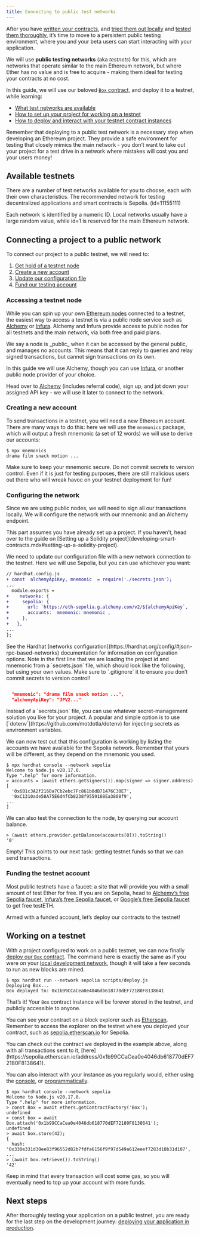 ```yaml
---
title: Connecting to public test networks
---
```


After you have [written your contracts](developing-smart-contracts.mdx), and [tried them out locally](deploying-and-interacting.mdx) and [tested them thoroughly](writing-automated-tests.mdx), it’s time to move to a persistent public testing environment, where you and your beta users can start interacting with your application.

We will use **public testing networks** (aka _testnets_) for this, which are networks that operate similar to the main Ethereum network, but where Ether has no value and is free to acquire - making them ideal for testing your contracts at no cost.

In this guide, we will use our beloved [`Box` contract](developing-smart-contracts.mdx#box-contract), and deploy it to a testnet, while learning:

* [What test networks are available](#available-testnets)
* [How to set up your project for working on a testnet](#connecting-a-project-to-a-public-network)
* [How to deploy and interact with your testnet contract instances](#working-on-a-testnet)

Remember that deploying to a public test network is a necessary step when developing an Ethereum project. They provide a safe environment for testing that closely mimics the main network - you don’t want to take out your project for a test drive in a network where mistakes will cost you and your users money!

## Available testnets

There are a number of test networks available for you to choose, each with their own characteristics. The recommended network for testing decentralized applications and smart contracts is Sepolia. (id=11155111)

<Callout>
Each network is identified by a numeric ID. Local networks usually have a large random value, while id=1 is reserved for the main Ethereum network.
</Callout>

## Connecting a project to a public network

To connect our project to a public testnet, we will need to:

1. [Get hold of a testnet node](#accessing-a-testnet-node)
2. [Create a new account](#creating-a-new-account)
3. [Update our configuration file](#configuring-the-network)
4. [Fund our testing account](#funding-the-testnet-account)

### Accessing a testnet node

While you can spin up your own [Ethereum nodes](https://ethereum.org/en/developers/docs/nodes-and-clients/run-a-node/) connected to a testnet, the easiest way to access a testnet is via a public node service such as [Alchemy](https://alchemy.com/) or [Infura](https://infura.io). Alchemy and Infura provide access to public nodes for all testnets and the main network, via both free and paid plans.

<Callout>
We say a node is _public_ when it can be accessed by the general public, and manages no accounts. This means that it can reply to queries and relay signed transactions, but cannot sign transactions on its own.
</Callout>

In this guide we will use Alchemy, though you can use [Infura](https://infura.io/), or another public node provider of your choice.  

Head over to [Alchemy](https://dashboard.alchemyapi.io/signup?referral=53fcee38-b894-4d5f-bd65-885d241f8d29) (includes referral code), sign up, and jot down your assigned API key - we will use it later to connect to the network.

### Creating a new account

To send transactions in a testnet, you will need a new Ethereum account. There are many ways to do this: here we will use the `mnemonics` package, which will output a fresh mnemonic (a set of 12 words) we will use to derive our accounts:

```console
$ npx mnemonics
drama film snack motion ...
```

<Callout type='warn'>
Make sure to keep your mnemonic secure. Do not commit secrets to version control. Even if it is just for testing purposes, there are still malicious users out there who will wreak havoc on your testnet deployment for fun!
</Callout>

### Configuring the network

Since we are using public nodes, we will need to sign all our transactions locally. We will configure the network with our mnemonic and an Alchemy endpoint.

<Callout>
This part assumes you have already set up a project. If you haven’t, head over to the guide on [Setting up a Solidity project](developing-smart-contracts.mdx#setting-up-a-solidity-project).
</Callout>

We need to update our configuration file with a new network connection to the testnet. Here we will use Sepolia, but you can use whichever you want:
```diff
// hardhat.config.js
+ const  alchemyApiKey, mnemonic  = require('./secrets.json');
...
  module.exports = 
+    networks: {
+     sepolia: {
+       url: `https://eth-sepolia.g.alchemy.com/v2/${alchemyApiKey`,
+       accounts:  mnemonic: mnemonic ,
+     },
+   },
...
};
```

<Callout>
See the Hardhat [networks configuration](https://hardhat.org/config/#json-rpc-based-networks) documentation for information on configuration options.
</Callout>
Note in the first line that we are loading the project id and mnemonic from a `secrets.json` file, which should look like the following, but using your own values. Make sure to `.gitignore` it to ensure you don’t commit secrets to version control!

```json

  "mnemonic": "drama film snack motion ...",
  "alchemyApiKey": "JPV2..."

```

<Callout>
Instead of a `secrets.json` file, you can use whatever secret-management solution you like for your project. A popular and simple option is to use [`dotenv`](https://github.com/motdotla/dotenv) for injecting secrets as environment variables.
</Callout>

We can now test out that this configuration is working by listing the accounts we have available for the Sepolia network. Remember that yours will be different, as they depend on the mnemonic you used.

```console
$ npx hardhat console --network sepolia
Welcome to Node.js v20.17.0.
Type ".help" for more information.
> accounts = (await ethers.getSigners()).map(signer => signer.address)
[
  '0x6B1c3A2f2160a7Cb2ebc7Fc861b8dB71476C30E7',
  '0xC1310ade58A75E6d4fCb8238f9559188Ea3808f9',
...
]
```
We can also test the connection to the node, by querying our account balance.
```console
> (await ethers.provider.getBalance(accounts[0])).toString()
'0'
```

Empty! This points to our next task: getting testnet funds so that we can send transactions.

### Funding the testnet account

Most public testnets have a faucet: a site that will provide you with a small amount of test Ether for free. If you are on Sepolia, head to [Alchemy’s free Sepolia faucet](https://www.alchemy.com/faucets/ethereum-sepolia), [Infura’s free Sepolia faucet](https://www.infura.io/faucet), or [Google’s free Sepolia faucet](https://cloud.google.com/application/web3/faucet/ethereum/sepolia) to get free testETH.

Armed with a funded account, let’s deploy our contracts to the testnet!

## Working on a testnet

With a project configured to work on a public testnet, we can now finally [deploy our `Box` contract](:deploying-and-interacting.adoc#deploying-a-smart-contract). The command here is exactly the same as if you were on your [local development network](:deploying-and-interacting.adoc#local-blockchain), though it will take a few seconds to run as new blocks are mined.

```console
$ npx hardhat run --network sepolia scripts/deploy.js
Deploying Box...
Box deployed to: 0x1b99CCaCea0e4046db618770dEF72180F8138641
```

That’s it! Your `Box` contract instance will be forever stored in the testnet, and publicly accessible to anyone. 

You can see your contract on a block explorer such as [Etherscan](https://etherscan.io/). Remember to access the explorer on the testnet where you deployed your contract, such as [sepolia.etherscan.io](https://sepolia.etherscan.io) for Sepolia.

<Callout>
You can check out the contract we deployed in the example above, along with all transactions sent to it, [here](https://sepolia.etherscan.io/address/0x1b99CCaCea0e4046db618770dEF72180F8138641).
</Callout>

You can also interact with your instance as you regularly would, either using the [console](:deploying-and-interacting.adoc#interacting-from-the-console), or [programmatically](:deploying-and-interacting.adoc#interacting-programatically).

```console
$ npx hardhat console --network sepolia
Welcome to Node.js v20.17.0.
Type ".help" for more information.
> const Box = await ethers.getContractFactory('Box');
undefined
> const box = await Box.attach('0x1b99CCaCea0e4046db618770dEF72180F8138641');
undefined
> await box.store(42);
{
  hash: '0x330e331d30ee83f96552d82b7fdfa6156f9f97d549a612eeef7283d18b31d107',
...
> (await box.retrieve()).toString()
'42'
```
Keep in mind that every transaction will cost some gas, so you will eventually need to top up your account with more funds.

## Next steps

After thoroughly testing your application on a public testnet, you are ready for the last step on the development journey: [deploying your application in production](preparing-for-mainnet.mdx).

